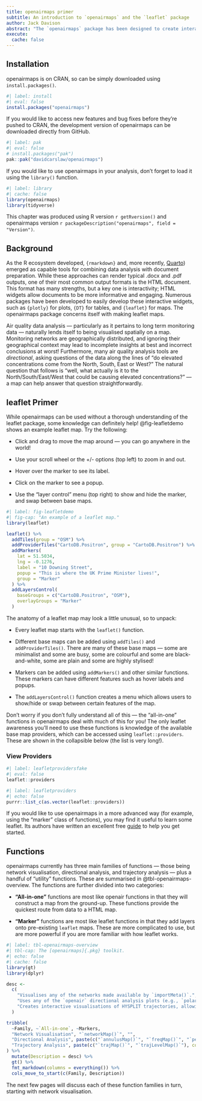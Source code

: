 ```yaml
---
title: openairmaps primer
subtitle: An introduction to `openairmaps` and the `leaflet` package
author: Jack Davison
abstract: "The `openairmaps` package has been designed to create interactive HTML air quality maps. These are useful to understand the geospatial context of `openair`-type analysis, and to present data in an engaging way in dashboards and websites. This page gives a broad overview of `openairmaps` as well as `leaflet`, the package on which it is built."
execute: 
  cache: false
---
```


## Installation

[openairmaps]{.pkg} is on CRAN, so can be simply downloaded using `install.packages()`.

```r
#| label: install
#| eval: false
install.packages("openairmaps")
```

If you would like to access new features and bug fixes before they're pushed to CRAN, the development version of [openairmaps]{.pkg} can be downloaded directly from GitHub.

```r
#| label: pak
#| eval: false
# install.packages("pak")
pak::pak("davidcarslaw/openairmaps")
```

If you would like to use [openairmaps]{.pkg} in your analysis, don't forget to load it using the `library()` function.

```r
#| label: library
#| cache: false
library(openairmaps)
library(tidyverse)
```

::: {.callout-note appearance="simple"}
This chapter was produced using R version `r getRversion()` and [openairmaps]{.pkg} version `r packageDescription("openairmaps", field = "Version")`.
:::

## Background

As the R ecosystem developed, `{rmarkdown}` and, more recently, [Quarto](https://quarto.org/)) emerged as capable tools for combining data analysis with document preparation. While these approaches can render typical .docx and .pdf outputs, one of their most common output formats is the HTML document. This format has many strengths, but a key one is interactivity; HTML widgets allow documents to be more informative and engaging. Numerous packages have been developed to easily develop these interactive widgets, such as `{plotly}` for plots, `{DT}` for tables, and `{leaflet}` for maps. The [openairmaps]{.pkg} package concerns itself with making [leaflet]{.pkg} maps.

Air quality data analysis --- particularly as it pertains to long term monitoring data --- naturally lends itself to being visualised spatially on a map. Monitoring networks are geographically distributed, and ignoring their geographical context may lead to incomplete insights at best and incorrect conclusions at worst! Furthermore, many air quality analysis tools are *directional*, asking questions of the data along the lines of "do elevated concentrations come from the North, South, East or West?" The natural question that follows is "well, what actually is it to the North/South/East/West that could be causing elevated concentrations?" --- a map can help answer that question straightforwardly.

## [leaflet]{.pkg} Primer

While [openairmaps]{.pkg} can be used without a thorough understanding of the [leaflet]{.pkg} package, some knowledge can definitely help! @fig-leafletdemo shows an example leaflet map. Try the following:

-   Click and drag to move the map around --- you can go anywhere in the world!

-   Use your scroll wheel or the +/- options (top left) to zoom in and out.

-   Hover over the marker to see its label.

-   Click on the marker to see a popup.

-   Use the "layer control" menu (top right) to show and hide the marker, and swap between base maps.

```r
#| label: fig-leafletdemo
#| fig-cap: "An example of a leaflet map."
library(leaflet)

leaflet() %>%
  addTiles(group = "OSM") %>%
  addProviderTiles("CartoDB.Positron", group = "CartoDB.Positron") %>%
  addMarkers(
    lat = 51.5034,
    lng = -0.1276,
    label = "10 Downing Street",
    popup = "This is where the UK Prime Minister lives!",
    group = "Marker"
  ) %>%
  addLayersControl(
    baseGroups = c("CartoDB.Positron", "OSM"), 
    overlayGroups = "Marker"
  )
```

The anatomy of a leaflet map may look a little unusual, so to unpack:

-   Every leaflet map starts with the `leaflet()` function.

-   Different base maps can be added using `addTiles()` and `addProviderTiles()`. There are many of these base maps --- some are minimalist and some are busy, some are colourful and some are black-and-white, some are plain and some are highly stylised!

-   Markers can be added using `addMarkers()` and other similar functions. These markers can have different features such as hover labels and popups.

-   The `addLayersControl()` function creates a menu which allows users to show/hide or swap between certain features of the map.

Don't worry if you don't fully understand all of this --- the "all-in-one" functions in [openairmaps]{.pkg} deal with much of this for you! The only [leaflet]{.pkg} awareness you'll need to use these functions is knowledge of the available base map providers, which can be accessed using `leaflet::providers`. These are shown in the collapsible below (the list is very long!).

::: {.callout-note collapse="true"}
### View Providers

```r
#| label: leafletprovidersfake
#| eval: false
leaflet::providers
```

```r
#| label: leafletproviders
#| echo: false
purrr::list_c(as.vector(leaflet::providers))
```
:::

If you would like to use [openairmaps]{.pkg} in a more advanced way (for example, using the "marker" class of functions), you may find it useful to learn some [leaflet]{.pkg}. Its authors have written an excellent free [guide](https://rstudio.github.io/leaflet/) to help you get started.

## Functions {#sec-functions}

[openairmaps]{.pkg} currently has three main families of functions --- those being network visualisation, directional analysis, and trajectory analysis --- plus a handful of "utility" functions. These are summarised in @tbl-openairmaps-overview. The functions are further divided into two categories:

-   **"All-in-one"** functions are most like [openair]{.pkg} functions in that they will construct a map from the ground-up. These functions provide the quickest route from data to a HTML map.

-   **"Marker"** functions are most like [leaflet]{.pkg} functions in that they add layers onto pre-existing `leaflet` maps. These are more complicated to use, but are more powerful if you are more familiar with how [leaflet]{.pkg} works.

```r
#| label: tbl-openairmaps-overview
#| tbl-cap: The [openairmaps]{.pkg} toolkit.
#| echo: false
#| cache: false
library(gt)
library(dplyr)

desc <-
  c(
    "Visualises any of the networks made available by `importMeta()`.",
    "Uses any of the `openair` directional analysis plots (e.g., `polarPlot()`) as markers, allowing them to be viewed in their geospatial context.",
    "Creates interactive visualisations of HYSPLIT trajectories, allowing for finer investigations when compared with their static `openair` counterparts."
  )

tribble(
  ~Family, ~`All-in-one`, ~Markers,
  "Network Visualisation", "`networkMap()`", "",
  "Directional Analysis", paste(c("`annulusMap()`", "`freqMap()`", "`percentileMap()`", "`polarMap()`", "`pollroseMap()`", "`windroseMap()`"), collapse = "<br>"), "`addPolarMarkers()`",
  "Trajectory Analysis", paste(c("`trajMap()`", "`trajLevelMap()`"), collapse = "<br>"), "`addTrajPaths()`"
) %>%
  mutate(Description = desc) %>%
  gt() %>%
  fmt_markdown(columns = everything()) %>%
  cols_move_to_start(c(Family, Description))

```

The next few pages will discuss each of these function families in turn, starting with network visualisation.

